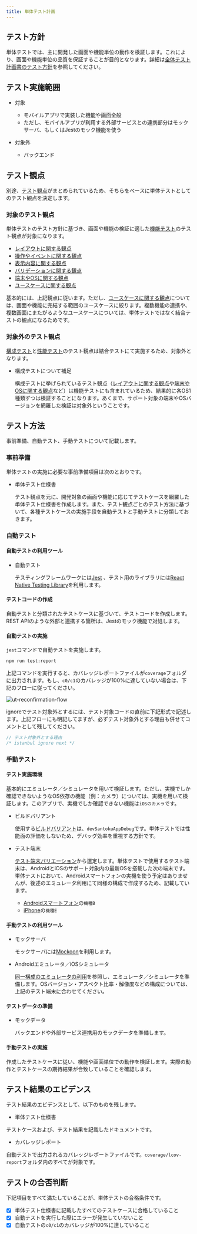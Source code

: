 ```yaml
---
title: 単体テスト計画
---
```


## テスト方針

単体テストでは、主に開発した画面や機能単位の動作を検証します。これにより、画面や機能単位の品質を保証することが目的となります。詳細は[全体テスト計画書のテスト方針](/react-native/santoku/test-planning/test-all-planning.mdx#テスト方針)を参照してください。

## テスト実施範囲

- 対象

  - モバイルアプリで実装した機能や画面全般
  - ただし、モバイルアプリが利用する外部サービスとの連携部分はモックサーバ、もしくはJestのモック機能を使う

- 対象外

  - バックエンド

## テスト観点

別途、[テスト観点](/react-native/santoku/test-planning/test-type/overview.mdx)がまとめられているため、そちらをベースに単体テストとしてのテスト観点を決定します。

### 対象のテスト観点

単体テストのテスト方針に基づき、画面や機能の検証に適した[機能テスト][]のテスト観点が対象になります。

- [レイアウトに関する観点][]
- [操作やイベントに関する観点](/react-native/santoku/test-planning/test-type/functional-testing/operation-event.mdx)
- [表示内容に関する観点](/react-native/santoku/test-planning/test-type/functional-testing/display-content.mdx)
- [バリデーションに関する観点](/react-native/santoku/test-planning/test-type/functional-testing/validation-check.mdx)
- [端末やOSに関する観点][]
- [ユースケースに関する観点][]

基本的には、上記観点に従います。ただし、[ユースケースに関する観点][]については、画面や機能に完結する範囲のユースケースに絞ります。複数機能の連携や、複数画面にまたがるようなユースケースについては、単体テストではなく結合テストの観点になるためです。

### 対象外のテスト観点

[構成テスト][]と[性能テスト](/react-native/santoku/test-planning/test-type/performance-test)のテスト観点は結合テストにて実施するため、対象外となります。

- 構成テストについて補足

  構成テストに挙げられているテスト観点（[レイアウトに関する観点][]や[端末やOSに関する観点][]など）は機能テストにも含まれているため、結果的に各OS1種類ずつは検証することになります。あくまで、サポート対象の端末やOSバージョンを網羅した検証は対象外ということです。

## テスト方法

事前準備、自動テスト、手動テストについて記載します。

### 事前準備

単体テストの実施に必要な事前準備項目は次のとおりです。

- 単体テスト仕様書

  テスト観点を元に、開発対象の画面や機能に応じてテストケースを網羅した単体テスト仕様書を作成します。また、テスト観点ごとのテスト方法に基づいて、各種テストケースの実施手段を自動テストと手動テストに分類しておきます。

### 自動テスト

#### 自動テストの利用ツール

- 自動テスト

  テスティングフレームワークには[Jest](https://jestjs.io/ja/) 、テスト用のライブラリには[React Native Testing Library](https://callstack.github.io/react-native-testing-library/)を利用します。

#### テストコードの作成

自動テストと分類されたテストケースに基づいて、テストコードを作成します。REST APIのような外部と連携する箇所は、Jestのモック機能で対処します。

#### 自動テストの実施

`jest`コマンドで自動テストを実施します。

  ```bash
  npm run test:report
  ```

上記コマンドを実行すると、カバレッジレポートファイルが`coverage`フォルダに出力されます。もし、`c0/c1`のカバレッジが100%に達していない場合は、下記のフローに従ってください。

![ut-reconfirmation-flow](ut-reconfirmation-flow.drawio.png)

ignoreでテスト対象外とするには、テスト対象コードの直前に下記形式で記述します。上記フローにも明記してますが、必ずテスト対象外とする理由も併せてコメントとして残してください。

```ts
// テスト対象外とする理由
/* istanbul ignore next */
```

### 手動テスト

#### テスト実施環境

基本的にエミュレータ／シミュレータを用いて検証します。ただし、実機でしか確認できないようなOS依存の機能（例：カメラ）については、実機を用いて検証します。このアプリで、実機でしか確認できない機能は`iOSのカメラ`です。

- ビルドバリアント

  使用する[ビルドバリアント](/react-native/santoku/development/build-configuration/build-variants.mdx)は、`devSantokuAppDebug`です。単体テストでは性能面の評価をしないため、デバッグ効率を重視する方針です。

- テスト端末

  [テスト端末バリエーション](/react-native/santoku/test-planning/test-variation.mdx)から選定します。単体テストで使用するテスト端末は、AndroidとiOSのサポート対象内の最新OSを搭載した次の端末です。単体テストにおいて、Androidスマートフォンの実機を使う予定はありませんが、後述のエミュレータ利用にて同様の構成で作成するため、記載しています。

  - [Androidスマートフォン](/react-native/santoku/test-planning/test-variation.mdx#androidスマートフォン)の`機種B`
  - [iPhone](/react-native/santoku/test-planning/test-variation.mdx#iphone)の`機種E`

#### 手動テストの利用ツール

- モックサーバ

  モックサーバには[Mockoon](https://mockoon.com/)を利用します。

- Androidエミュレータ／iOSシミュレータ

  [同一構成のエミュレータの利用](/react-native/santoku/development/test/emulator-with-same-config.mdx)を参照し、エミュレータ／シミュレータを準備します。OSバージョン・アスペクト比率・解像度などの構成については、上記のテスト端末に合わせてください。

#### テストデータの準備

- モックデータ

  バックエンドや外部サービス連携用のモックデータを準備します。

#### 手動テストの実施

作成したテストケースに従い、機能や画面単位での動作を検証します。実際の動作とテストケースの期待結果が合致していることを確認します。

## テスト結果のエビデンス

テスト結果のエビデンスとして、以下のものを残します。

- 単体テスト仕様書

テストケースおよび、テスト結果を記載したドキュメントです。

- カバレッジレポート

自動テストで出力されるカバレッジレポートファイルです。`coverage/lcov-report`フォルダ内のすべてが対象です。

## テストの合否判断

下記項目をすべて満たしていることが、単体テストの合格条件です。

- [x] 単体テスト仕様書に記載したすべてのテストケースに合格していること
- [x] 自動テストを実行した際にエラーが発生していないこと
- [x] 自動テストの`c0/c1`のカバレッジが100%に達していること

[機能テスト]: /react-native/santoku/test-planning/test-type/functional-testing.mdx
[レイアウトに関する観点]: /react-native/santoku/test-planning/test-type/functional-testing/layout-test.mdx
[端末やOSに関する観点]: /react-native/santoku/test-planning/test-type/functional-testing/terminal-os.mdx
[ユースケースに関する観点]: /react-native/santoku/test-planning/test-type/functional-testing/use-case.mdx
[構成テスト]: /react-native/santoku/test-planning/test-type/configuration-test.mdx

